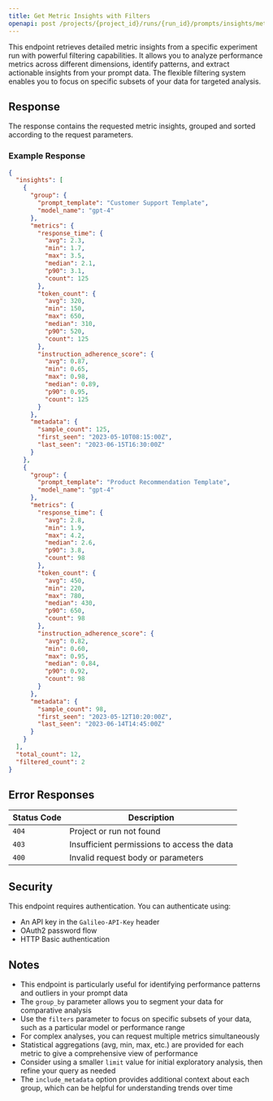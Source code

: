 ```yaml
---
title: Get Metric Insights with Filters
openapi: post /projects/{project_id}/runs/{run_id}/prompts/insights/metrics
---
```


This endpoint retrieves detailed metric insights from a specific experiment run with powerful filtering capabilities. It allows you to analyze performance metrics across different dimensions, identify patterns, and extract actionable insights from your prompt data. The flexible filtering system enables you to focus on specific subsets of your data for targeted analysis.

## Response

The response contains the requested metric insights, grouped and sorted according to the request parameters.

### Example Response

```json
{
  "insights": [
    {
      "group": {
        "prompt_template": "Customer Support Template",
        "model_name": "gpt-4"
      },
      "metrics": {
        "response_time": {
          "avg": 2.3,
          "min": 1.7,
          "max": 3.5,
          "median": 2.1,
          "p90": 3.1,
          "count": 125
        },
        "token_count": {
          "avg": 320,
          "min": 150,
          "max": 650,
          "median": 310,
          "p90": 520,
          "count": 125
        },
        "instruction_adherence_score": {
          "avg": 0.87,
          "min": 0.65,
          "max": 0.98,
          "median": 0.89,
          "p90": 0.95,
          "count": 125
        }
      },
      "metadata": {
        "sample_count": 125,
        "first_seen": "2023-05-10T08:15:00Z",
        "last_seen": "2023-06-15T16:30:00Z"
      }
    },
    {
      "group": {
        "prompt_template": "Product Recommendation Template",
        "model_name": "gpt-4"
      },
      "metrics": {
        "response_time": {
          "avg": 2.8,
          "min": 1.9,
          "max": 4.2,
          "median": 2.6,
          "p90": 3.8,
          "count": 98
        },
        "token_count": {
          "avg": 450,
          "min": 220,
          "max": 780,
          "median": 430,
          "p90": 650,
          "count": 98
        },
        "instruction_adherence_score": {
          "avg": 0.82,
          "min": 0.60,
          "max": 0.95,
          "median": 0.84,
          "p90": 0.92,
          "count": 98
        }
      },
      "metadata": {
        "sample_count": 98,
        "first_seen": "2023-05-12T10:20:00Z",
        "last_seen": "2023-06-14T14:45:00Z"
      }
    }
  ],
  "total_count": 12,
  "filtered_count": 2
}
```

## Error Responses

| Status Code | Description |
| ----------- | ----------- |
| `404` | Project or run not found |
| `403` | Insufficient permissions to access the data |
| `400` | Invalid request body or parameters |

## Security

This endpoint requires authentication. You can authenticate using:

- An API key in the `Galileo-API-Key` header
- OAuth2 password flow
- HTTP Basic authentication

## Notes

- This endpoint is particularly useful for identifying performance patterns and outliers in your prompt data
- The `group_by` parameter allows you to segment your data for comparative analysis
- Use the `filters` parameter to focus on specific subsets of your data, such as a particular model or performance range
- For complex analyses, you can request multiple metrics simultaneously
- Statistical aggregations (avg, min, max, etc.) are provided for each metric to give a comprehensive view of performance
- Consider using a smaller `limit` value for initial exploratory analysis, then refine your query as needed
- The `include_metadata` option provides additional context about each group, which can be helpful for understanding trends over time